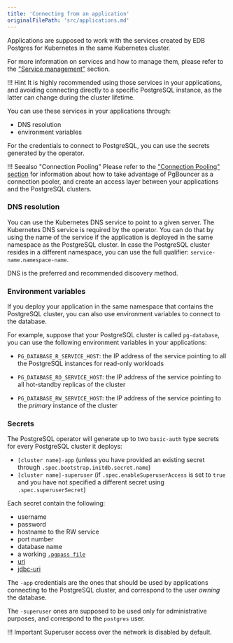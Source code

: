 ```yaml
---
title: 'Connecting from an application'
originalFilePath: 'src/applications.md'
---
```




Applications are supposed to work with the services created by EDB Postgres for Kubernetes
in the same Kubernetes cluster.

For more information on services and how to manage them, please refer to the
["Service management"](service_management.md) section.

!!! Hint
    It is highly recommended using those services in your applications,
    and avoiding connecting directly to a specific PostgreSQL instance, as the latter
    can change during the cluster lifetime.

You can use these services in your applications through:

-   DNS resolution
-   environment variables

For the credentials to connect to PostgreSQL, you can
use the secrets generated by the operator.

!!! Seealso "Connection Pooling"
    Please refer to the ["Connection Pooling" section](connection_pooling.md) for
    information about how to take advantage of PgBouncer as a connection pooler,
    and create an access layer between your applications and the PostgreSQL clusters.

### DNS resolution

You can use the Kubernetes DNS service to point to a given server.
The Kubernetes DNS service is required by the operator.
You can do that by using the name of the service if the application is
deployed in the same namespace as the PostgreSQL cluster.
In case the PostgreSQL cluster resides in a different namespace, you can use the
full qualifier: `service-name.namespace-name`.

DNS is the preferred and recommended discovery method.

### Environment variables

If you deploy your application in the same namespace that contains the
PostgreSQL cluster, you can also use environment variables to connect to the database.

For example, suppose that your PostgreSQL cluster is called `pg-database`,
you can use the following environment variables in your applications:

-   `PG_DATABASE_R_SERVICE_HOST`: the IP address of the service
    pointing to all the PostgreSQL instances for read-only workloads

-   `PG_DATABASE_RO_SERVICE_HOST`: the IP address of the
    service pointing to all hot-standby replicas of the cluster

-   `PG_DATABASE_RW_SERVICE_HOST`: the IP address of the
    service pointing to the *primary* instance of the cluster

### Secrets

The PostgreSQL operator will generate up to two `basic-auth` type secrets for
every PostgreSQL cluster it deploys:

-   `[cluster name]-app` (unless you have provided an existing secret through `.spec.bootstrap.initdb.secret.name`)
-   `[cluster name]-superuser` (if `.spec.enableSuperuserAccess` is set to `true`
    and you have not specified a different secret using `.spec.superuserSecret`)

Each secret contain the following:

-   username
-   password
-   hostname to the RW service
-   port number
-   database name
-   a working [`.pgpass file`](https://www.postgresql.org/docs/current/libpq-pgpass.html)
-   [uri](https://www.postgresql.org/docs/current/libpq-connect.html#LIBPQ-CONNSTRING)
-   [jdbc-uri](https://jdbc.postgresql.org/documentation/use/#connecting-to-the-database)

The `-app` credentials are the ones that should be used by applications
connecting to the PostgreSQL cluster, and correspond to the user *owning* the
database.

The `-superuser` ones are supposed to be used only for administrative purposes,
and correspond to the `postgres` user.

!!! Important
    Superuser access over the network is disabled by default.
